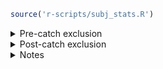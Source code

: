 <!-- Pre-catch Exclusion -->

```r
source('r-scripts/subj_stats.R')
```

<details>
  <summary>
  Pre-catch exclusion
  </summary>
  
N = `r N`
  
```r
kable(pre_catch, 'html', digits = 3) %>%
  kable_classic(full_width = T, position = "center", html_font = "Arial")
```

</details> 

<!-- Post-catch Exclusion -->

<details>
  <summary>
  Post-catch exclusion
  </summary>

N = `r (N - catch_n)`

```r
kable(post_catch, 'html', digits = 3) %>%
  kable_classic(full_width = T, position = "center", html_font = "Arial")
```

<br>

<h4>Condition totals:</h4>

```r
kable(cond_tot, "html", digits = 3) %>%
  kable_classic(full_width = T, position = "left", html_font = "Arial")
```

</details> 

<!-- Other Notes -->

<details>
  <summary>
  Notes
  </summary>

- Total number of catch trial exclusions = `r catch_n`.

- Some participants reported a program crash during the memory phase. Their data is included in the numbers above. For reference:

  - `r nrow(fo_comp)` crashed in the first-outcome judgment.
  - `r nrow(fj_comp)` crashed in the frequency judgment.

</details> 



